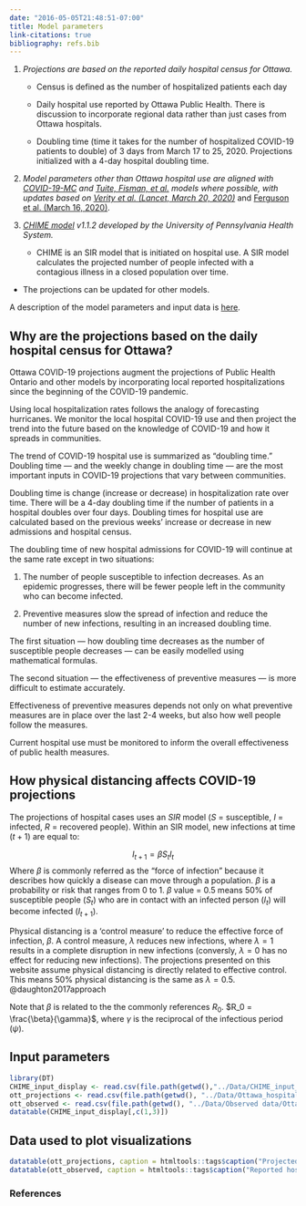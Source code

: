 ```yaml
---
date: "2016-05-05T21:48:51-07:00"
title: Model parameters
link-citations: true
bibliography: refs.bib
---
```


1) *Projections are based on the reported daily hospital census for Ottawa.*  

    - Census is defined as the number of hospitalized patients each day  

    - Daily hospital use reported by Ottawa Public Health. There is discussion to incorporate regional data rather than just cases from Ottawa hospitals. 

    - Doubling time (time it takes for the number of hospitalized COVID-19 patients to double) of 3 days from March 17 to 25, 2020. Projections initialized with a 4-day hospital doubling time. 

2) *Model parameters other than Ottawa hospital use are aligned with [COVID-19-MC](https://www.covid-19-mc.ca/interactive-model) and [Tuite, Fisman, et al.](https://www.medrxiv.org/content/10.1101/2020.03.24.20042705v1) models where possible, with updates based on [Verity et al. (Lancet, March 20, 2020)](https://www.thelancet.com/journals/laninf/article/PIIS1473-3099(20)30243-7/fulltext)* and [Ferguson et al. (March 16, 2020)](https://www.imperial.ac.uk/media/imperial-college/medicine/sph/ide/gida-fellowships/Imperial-College-COVID19-NPI-modelling-16-03-2020.pdf). 

3) *[CHIME model](https://penn-chime.phl.io/) v1.1.2 developed by the University of Pennsylvania Health System.*  

   - CHIME is an SIR model that is initiated on hospital use. A SIR model calculates the projected number of people infected with a contagious illness in a closed population over time. 

  - The projections can be updated for other models. 

A description of the model parameters and input data is [here](#parameters). 

## Why are the projections based on the daily hospital census for Ottawa? 

Ottawa COVID-19 projections augment the projections of Public Health Ontario and other models by incorporating local reported hospitalizations since the beginning of the COVID-19 pandemic.  

Using local hospitalization rates follows the analogy of forecasting hurricanes. We monitor the local hospital COVID-19 use and then project the trend into the future based on the knowledge of COVID-19 and how it spreads in communities. 

The trend of COVID-19 hospital use is summarized as “doubling time.” Doubling time — and the weekly change in doubling time — are the most important inputs in COVID-19 projections that vary between communities.  

Doubling time is change (increase or decrease) in hospitalization rate over time. There will be a 4-day doubling time if the number of patients in a hospital doubles over four days. Doubling times for hospital use are calculated based on the previous weeks’ increase or decrease in new admissions and hospital census.  

The doubling time of new hospital admissions for COVID-19 will continue at the same rate except in two situations:  

1) The number of people susceptible to infection decreases. As an epidemic progresses, there will be fewer people left in the community who can become infected.  

2) Preventive measures slow the spread of infection and reduce the number of new infections, resulting in an increased doubling time. 

The first situation — how doubling time decreases as the number of susceptible people decreases — can be easily modelled using mathematical formulas. 

The second situation — the effectiveness of preventive measures — is more difficult to estimate accurately.  

Effectiveness of preventive measures depends not only on what preventive measures are in place over the last 2-4 weeks, but also how well people follow the measures.  

Current hospital use must be monitored to inform the overall effectiveness of public health measures.

## How physical distancing affects COVID-19 projections

The projections of hospital cases uses an $SIR$ model ($S$ = susceptible, $I$ = infected, $R$ = recovered people). Within an SIR model, 
new infections at time ($t+1$) are equal to:

$$I_{t+1} = \beta S_t I_t $$
Where $\beta$ is commonly referred as the "force of infection" because it describes how quickly a disease can move through a population. $\beta$ is a probability or risk that ranges from 0 to 1. $\beta$ value = 0.5 means 50% of susceptible people ($S_t$) who are in contact with an infected person ($I_t$) will become infected ($I_{t+1}$). 

Physical distancing is a 'control measure' to reduce the effective force of infection, $\beta$. A control measure, $\lambda$ reduces new infections, where $\lambda = 1$ results in a complete disruption in new infections (conversly, $\lambda = 0$ has no effect for reducing new infections). The projections presented on this website assume physical distancing is directly related to effective control. This means 50% physical distancing is the same as $\lambda = 0.5$. @daughton2017approach

Note that $\beta$ is related to the the commonly references $R_0$. $R_0 = \frac{\beta}{\gamma}$, where $\gamma$ is the reciprocal of the infectious period ($\psi$).

## Input parameters {#parameters}

```r
library(DT)
CHIME_input_display <- read.csv(file.path(getwd(),"../Data/CHIME_input_display.csv"))
ott_projections <- read.csv(file.path(getwd(), "../Data/Ottawa_hospitalization_estimates_COVID.csv"))
ott_observed <- read.csv(file.path(getwd(), "../Data/Observed data/Ottawa_Observed_COVID_Hospital_Use.csv"))
datatable(CHIME_input_display[,c(1,3)])
```

## Data used to plot visualizations

```r
datatable(ott_projections, caption = htmltools::tags$caption("Projected data", style="font-size: 20px"), options = list(scrollX = TRUE))
datatable(ott_observed, caption = htmltools::tags$caption("Reported hospital use and deaths from Ottawa Public Health", style="font-size: 20px"), options = list(scrollX = TRUE))
```

### References